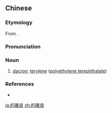 ==Chinese==
{{zh-forms|s=的确良}}

===Etymology===
From {{etyl|en|zh}} {{m|en|dacron}}.

===Pronunciation===
{{zh-pron
|m=díquèliáng
|c=dik1 kok3 loeng4
|cat=n
}}

===Noun===
{{zh-noun}}

# [[dacron]]; [[terylene]] ([[w:polyethylene terephthalate|polyethylene terephthalate]])

===References===
* {{pedialite|Polyethylene terephthalate}}

{{zh-cat|Advanced}}

[[ja:的確良]]
[[zh:的確良]]